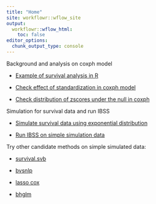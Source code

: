 ```yaml
---
title: "Home"
site: workflowr::wflow_site
output:
  workflowr::wflow_html:
    toc: false
editor_options:
  chunk_output_type: console
---
```


Background and analysis on coxph model

+ [Example of survival analysis in R](survival_example.html)

+ [Check effect of standardization in coxph model](check_coxph_fit.html)

+ [Check distribution of zscores under the null in coxph](null_model_zscore.html)


Simulation for survival data and run IBSS

+ [Simulate survival data using exponential distribution](sim_survival.html)

+ [Run IBSS on simple simulation data](run_ser_simple_dat.html)


Try other candidate methods on simple simulated data:

+ [survival.svb](survival.svb.html)

+ [bvsnlp](bvsnlp.html)

+ [lasso cox](cox_lasso.html)

+ [bhglm](bhglm.html)


